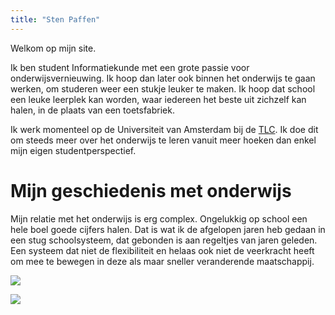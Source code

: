 ```yaml
---
title: "Sten Paffen"
---
```


Welkom op mijn site. 

Ik ben student Informatiekunde met een grote passie voor onderwijsvernieuwing. Ik hoop dan later ook binnen het onderwijs te gaan werken, om studeren weer een stukje leuker te maken. Ik hoop dat school een leuke leerplek kan worden, waar iedereen het beste uit zichzelf kan halen, in de plaats van een toetsfabriek.

Ik werk momenteel op de Universiteit van Amsterdam bij de [TLC](https://tlc.uva.nl/). Ik doe dit om steeds meer over het onderwijs te leren vanuit meer hoeken dan enkel mijn eigen studentperspectief.

# Mijn geschiedenis met onderwijs
Mijn relatie met het onderwijs is erg complex. Ongelukkig op school een hele boel goede cijfers halen. Dat is wat ik de afgelopen jaren heb gedaan in een stug schoolsysteem, dat gebonden is aan regeltjes van jaren geleden. Een systeem dat niet de flexibiliteit en helaas ook niet de veerkracht heeft om mee te bewegen in deze als maar sneller veranderende maatschappij.

::: {layout-ncol=2}
![](images/canteenkid.webp)

![](images/examhall.webp)
:::